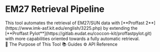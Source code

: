 
<div className='w-screen min-h-screen py-[var(--nextra-navbar-height)] -mt-[var(--nextra-navbar-height)] flex flex-col items-center justify-center background-paper-pattern gap-y-6'>
    <h1 className='text-4xl font-semibold'>EM27 Retrieval Pipeline</h1>
    <div className='max-w-2xl text-center text-xl leading-8'>
        This tool automates the retrieval of EM27/SUN data with [**Proffast
        2**](https://www.imk-asf.kit.edu/english/3225.php) by extending the
        [**Proffast
        Pylot**](https://gitlab.eudat.eu/coccon-kit/proffastpylot.git) with more
        capabilities oriented towards a fully automatic retrieval.
    </div>
    <div className='flex flex-row items-center justify-center gap-x-2'>
        <Link
            href='/docs'
            className='bg-teal-100 text-teal-950 shadow-md px-2 py-1 rounded font-semibold border border-teal-300 hover:bg-teal-200'
        >
            🌋 The Purpose of This Tool
        </Link>
        <Link
            href='/docs'
            className='bg-white text-slate-950 shadow-md px-2 py-1 rounded font-semibold border border-slate-300 hover:bg-slate-100'
        >
            📚 Guides
        </Link>
        <Link
            href='/docs'
            className='bg-white text-slate-950 shadow-md px-2 py-1 rounded font-semibold border border-slate-300 hover:bg-slate-100'
        >
            ⚙️ API Reference
        </Link>
    </div>
</div>
